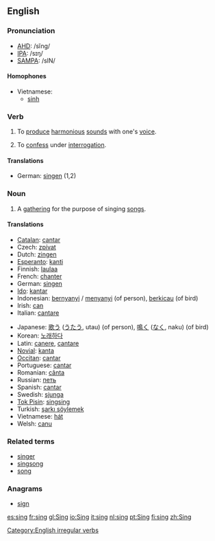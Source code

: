 ==English==

===Pronunciation===
*[[w:AHD|AHD]]: /sĭng/
*[[w:IPA|IPA]]: /sɪŋ/
*[[w:SAMPA|SAMPA]]: /sIN/

====Homophones====
*Vietnamese:
**[[sinh#Vietnamese|sinh]]

===Verb===
[[Category:English irregular verbs]]
{{en-verb2|'''to sing'''|'''[[sings]]'''|'''[[sang]]'''|'''[[sang]]'''|'''[[singing]]'''}}

# To [[produce]] [[harmonious]] [[sound]]s with one's [[voice]].
# {{slang}} To [[confess]] under [[interrogation]].
====Translations====
*German: [[singen]] (1,2)

===Noun===
{{en-noun|sing|sings}}

# A [[gathering]] for the purpose of singing [[song]]s.

====Translations====
{{top}}
*[[Catalan]]: [[cantar]]
*Czech: [[zpívat]]
*Dutch: [[zingen]]
*[[Esperanto]]: [[kanti]]
*Finnish: [[laulaa]]
*French: [[chanter]]
*German: [[singen]]
*[[w:Ido|Ido]]: [[kantar]]
*Indonesian: [[nyanyi|bernyanyi]] / [[nyanyi|menyanyi]] (of person), [[kicau|berkicau]] (of bird)
*Irish: [[can]]
*Italian: [[cantare]]
{{mid}}
*Japanese: [[歌う]] ([[うたう]], utau) (of person), [[鳴く]] ([[なく]], naku) (of bird)
*Korean: [[노래하다]]
*Latin: [[canere]], [[cantare]]
*[[Novial]]: [[kanta]]
*[[Occitan]]: [[cantar]]
*Portuguese: [[cantar]]
*Romanian: [[cânta]]
*Russian: [[петь]]
*Spanish: [[cantar]]
*Swedish: [[sjunga]]
*[[Tok Pisin]]: [[singsing]]
*Turkish: [[şarkı söylemek]]
*Vietnamese: [[hát#Vietnamese|hát]]
*Welsh: [[canu]]
{{bottom}}

===Related terms===
*[[singer]]
*[[singsong]]
*[[song]]

===Anagrams===
*[[sign]]

[[es:sing]]
[[fr:sing]]
[[gl:Sing]]
[[io:Sing]]
[[it:sing]]
[[nl:sing]]
[[pt:Sing]]
[[fi:sing]]
[[zh:Sing]]